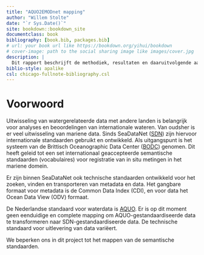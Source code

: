 ```yaml
--- 
title: "AQUO2EMODnet mapping"
author: "Willem Stolte"
date: "`r Sys.Date()`"
site: bookdown::bookdown_site
documentclass: book
bibliography: [book.bib, packages.bib]
# url: your book url like https://bookdown.org/yihui/bookdown
# cover-image: path to the social sharing image like images/cover.jpg
description: |
  Dit rapport beschrijft de methodiek, resultaten en daaruitvolgende aanbevelingen die gedaan zijn bij de mapping van relevante AQUO termen naar vocabulaires die bij EMODnet in gebruik zijn. Het gaat daarom uitsluitend om termen die gebruikt worden in mariene monitoring en projecten. 
biblio-style: apalike
csl: chicago-fullnote-bibliography.csl
---
```


# Voorwoord

Uitwisseling van watergerelateerde data met andere landen is belangrijk voor analyses en beoordelingen van internationale wateren. Van oudsher is er veel uitwisseling van mariene data. Sinds SeaDataNet ([SDN](https://www.seadatanet.org/)) zijn hiervoor internationale standaarden gebruikt en ontwikkeld. Als uitgangspunt is het systeem van de Brittisch Oceanographic Data Center ([BODC](https://www.bodc.ac.uk/)) genomen. Dit heeft geleid tot een set internationaal geaccepteerde semantische standaarden (vocabulaires) voor registratie van in situ metingen in het mariene domein. 

Er zijn binnen SeaDataNet ook technische standaarden ontwikkeld voor het zoeken, vinden en transporteren van metadata en data. Het gangbare formaat voor metadata is de Common Data Index (CDI), en voor data het Ocean Data View (ODV) formaat. 

De Nederlandse standaard voor waterdata is [AQUO](https://www.aquo.nl/index.php/Hoofdpagina). Er is op dit moment geen eenduidige en complete mapping om AQUO-gestandaardiseerde data te transformeren naar SDN-gestandaardiseerde data. De technische standaard voor uitlevering van data variëert. 

We beperken ons in dit project tot het mappen van de semantische standaarden.








<!-- ## Usage  -->

<!-- Each **bookdown** chapter is an .Rmd file, and each .Rmd file can contain one (and only one) chapter. A chapter *must* start with a first-level heading: `# A good chapter`, and can contain one (and only one) first-level heading. -->

<!-- Use second-level and higher headings within chapters like: `## A short section` or `### An even shorter section`. -->

<!-- The `index.Rmd` file is required, and is also your first book chapter. It will be the homepage when you render the book. -->

<!-- ## Render book -->

<!-- You can render the HTML version of this example book without changing anything: -->

<!-- 1. Find the **Build** pane in the RStudio IDE, and -->

<!-- 1. Click on **Build Book**, then select your output format, or select "All formats" if you'd like to use multiple formats from the same book source files. -->

<!-- Or build the book from the R console: -->

<!-- ```{r, eval=FALSE} -->
<!-- bookdown::render_book() -->
<!-- ``` -->

<!-- To render this example to PDF as a `bookdown::pdf_book`, you'll need to install XeLaTeX. You are recommended to install TinyTeX (which includes XeLaTeX): <https://yihui.org/tinytex/>. -->

<!-- ## Preview book -->

<!-- As you work, you may start a local server to live preview this HTML book. This preview will update as you edit the book when you save individual .Rmd files. You can start the server in a work session by using the RStudio add-in "Preview book", or from the R console: -->

<!-- ```{r eval=FALSE} -->
<!-- bookdown::serve_book() -->
<!-- ``` -->


<!-- ```{r include=FALSE} -->
<!-- # automatically create a bib database for R packages -->
<!-- knitr::write_bib(c( -->
<!--   .packages(), 'bookdown', 'knitr', 'rmarkdown' -->
<!-- ), 'packages.bib') -->
<!-- ``` -->
